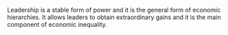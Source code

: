
Leadership is a stable form of power and it is the general form of economic hierarchies. It allows leaders to obtain extraordinary gains and it is the main component of economic inequality.
